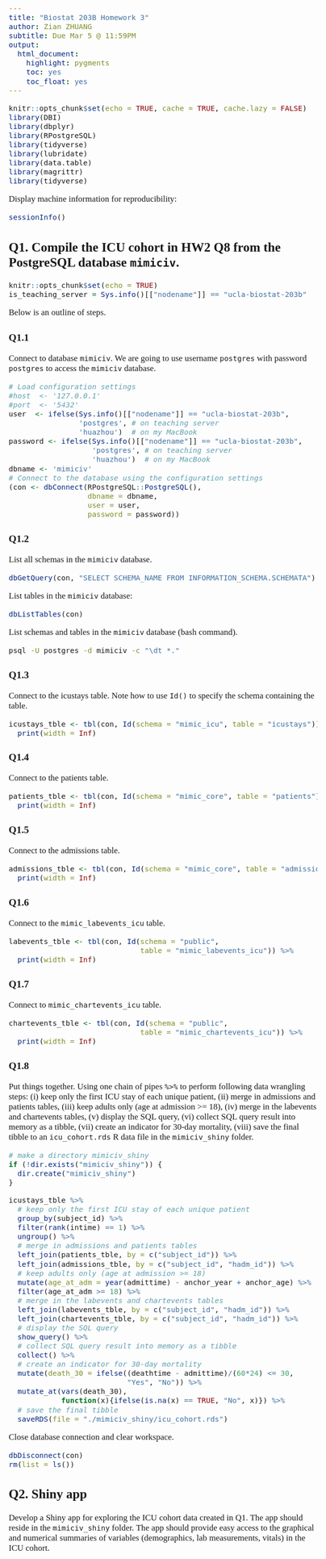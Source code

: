 ```yaml
---
title: "Biostat 203B Homework 3"
author: Zian ZHUANG
subtitle: Due Mar 5 @ 11:59PM
output:
  html_document:
    highlight: pygments
    toc: yes
    toc_float: yes
---
```


<!-- Setup -->
<style type="text/css">
body{ /* Normal  */
      font-size: 17px;
      font-family: "Times New Roman";
  }
h1,h2,h3,h4,h5,h6{
  font-family: "Times New Roman";
}
</style>
```r
knitr::opts_chunk$set(echo = TRUE, cache = TRUE, cache.lazy = FALSE)
library(DBI)
library(dbplyr)
library(RPostgreSQL)
library(tidyverse)
library(lubridate)
library(data.table)
library(magrittr)
library(tidyverse)
```
<!-- Begin writing -->

Display machine information for reproducibility:
```r
sessionInfo()
```

## Q1. Compile the ICU cohort in HW2 Q8 from the PostgreSQL database `mimiciv`. 
```r
knitr::opts_chunk$set(echo = TRUE)
is_teaching_server = Sys.info()[["nodename"]] == "ucla-biostat-203b"
```

Below is an outline of steps.

### Q1.1 
Connect to database `mimiciv`. We are going to use username `postgres` with password `postgres` to access the `mimiciv` database.
```r
# Load configuration settings
#host  <- '127.0.0.1'
#port  <- '5432'
user  <- ifelse(Sys.info()[["nodename"]] == "ucla-biostat-203b", 
                'postgres', # on teaching server
                'huazhou')  # on my MacBook
password <- ifelse(Sys.info()[["nodename"]] == "ucla-biostat-203b",
                   'postgres', # on teaching server
                   'huazhou')  # on my MacBook   
dbname <- 'mimiciv'
# Connect to the database using the configuration settings
(con <- dbConnect(RPostgreSQL::PostgreSQL(), 
                  dbname = dbname, 
                  user = user, 
                  password = password))
```

### Q1.2
List all schemas in the `mimiciv` database.
```r
dbGetQuery(con, "SELECT SCHEMA_NAME FROM INFORMATION_SCHEMA.SCHEMATA")
```

List tables in the `mimiciv` database:
```r
dbListTables(con)
```

List schemas and tables in the `mimiciv` database (bash command).
```bash
psql -U postgres -d mimiciv -c "\dt *."
```

### Q1.3
Connect to the icustays table. Note how to use `Id()` to specify the schema containing the table.
```r
icustays_tble <- tbl(con, Id(schema = "mimic_icu", table = "icustays")) %>%
  print(width = Inf)
```

### Q1.4
Connect to the patients table.
```r
patients_tble <- tbl(con, Id(schema = "mimic_core", table = "patients")) %>%
  print(width = Inf)
```

### Q1.5
Connect to the admissions table.
```r
admissions_tble <- tbl(con, Id(schema = "mimic_core", table = "admissions")) %>%
  print(width = Inf)
```

### Q1.6
Connect to the `mimic_labevents_icu` table.
```r
labevents_tble <- tbl(con, Id(schema = "public", 
                              table = "mimic_labevents_icu")) %>%
  print(width = Inf)
```

### Q1.7
Connect to `mimic_chartevents_icu` table.
```r
chartevents_tble <- tbl(con, Id(schema = "public", 
                              table = "mimic_chartevents_icu")) %>%
  print(width = Inf)
```

### Q1.8
Put things together. Using one chain of pipes `%>%` to perform following data wrangling steps: (i) keep only the first ICU stay of each unique patient, (ii) merge in admissions and patients tables, (iii) keep adults only (age at admission >= 18), (iv) merge in the labevents and chartevents tables, (v) display the SQL query, (vi) collect SQL query result into memory as a tibble, (vii) create an indicator for 30-day mortality, (viii) save the final tibble to an `icu_cohort.rds` R data file in the `mimiciv_shiny` folder.

```r
# make a directory mimiciv_shiny
if (!dir.exists("mimiciv_shiny")) {
  dir.create("mimiciv_shiny")
} 
```

```r
icustays_tble %>%
  # keep only the first ICU stay of each unique patient
  group_by(subject_id) %>% 
  filter(rank(intime) == 1) %>% 
  ungroup() %>% 
  # merge in admissions and patients tables
  left_join(patients_tble, by = c("subject_id")) %>%
  left_join(admissions_tble, by = c("subject_id", "hadm_id")) %>%
  # keep adults only (age at admission >= 18)
  mutate(age_at_adm = year(admittime) - anchor_year + anchor_age) %>%
  filter(age_at_adm >= 18) %>%
  # merge in the labevents and chartevents tables
  left_join(labevents_tble, by = c("subject_id", "hadm_id")) %>%
  left_join(chartevents_tble, by = c("subject_id", "hadm_id")) %>%
  # display the SQL query
  show_query() %>%
  # collect SQL query result into memory as a tibble
  collect() %>% 
  # create an indicator for 30-day mortality
  mutate(death_30 = ifelse((deathtime - admittime)/(60*24) <= 30,
                           "Yes", "No")) %>%
  mutate_at(vars(death_30), 
            function(x){ifelse(is.na(x) == TRUE, "No", x)}) %>%
  # save the final tibble
  saveRDS(file = "./mimiciv_shiny/icu_cohort.rds")
```

Close database connection and clear workspace.
```r
dbDisconnect(con)
rm(list = ls())
```

## Q2. Shiny app

Develop a Shiny app for exploring the ICU cohort data created in Q1. The app should reside in the `mimiciv_shiny` folder. The app should provide easy access to the graphical and numerical summaries of variables (demographics, lab measurements, vitals) in the ICU cohort.

<div class="tocify-extend-page" data-unique="tocify-extend-page" style="height: 0;"></div>
